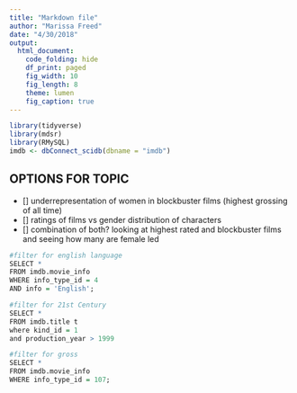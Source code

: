 ```yaml
---
title: "Markdown file"
author: "Marissa Freed"
date: "4/30/2018"
output: 
  html_document:
    code_folding: hide
    df_print: paged
    fig_width: 10
    fig_length: 8
    theme: lumen
    fig_caption: true
---
```


```r
library(tidyverse)
library(mdsr)
library(RMySQL)
imdb <- dbConnect_scidb(dbname = "imdb")
```


## OPTIONS FOR TOPIC
- [] underrepresentation of women in blockbuster films (highest grossing of all time)
- [] ratings of films vs gender distribution of characters
- [] combination of both? looking at highest rated and blockbuster films and seeing how many are female led


```r
#filter for english language
SELECT *
FROM imdb.movie_info
WHERE info_type_id = 4
AND info = 'English';

#filter for 21st Century
SELECT * 
FROM imdb.title t 
where kind_id = 1
and production_year > 1999

#filter for gross
SELECT *
FROM imdb.movie_info
WHERE info_type_id = 107;
```












